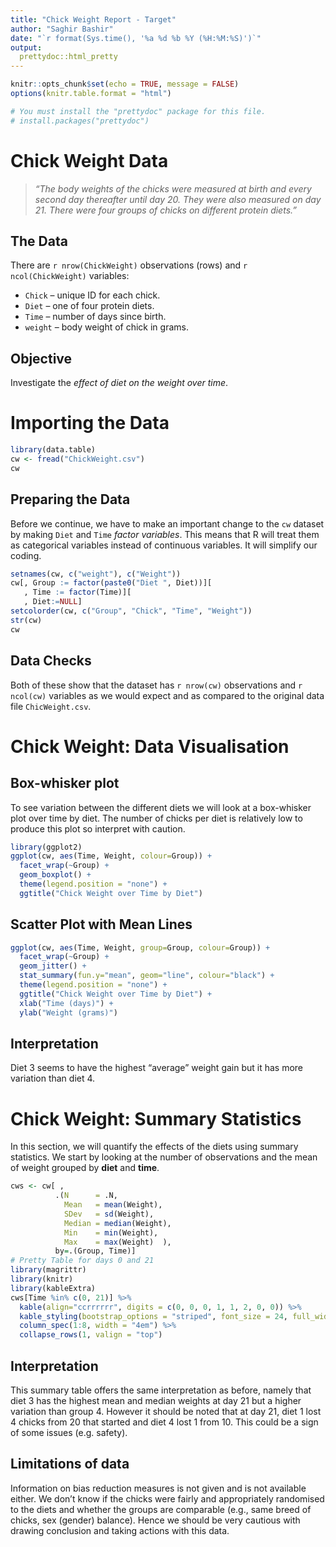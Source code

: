 ```yaml
---
title: "Chick Weight Report - Target"
author: "Saghir Bashir"
date: "`r format(Sys.time(), '%a %d %b %Y (%H:%M:%S)')`"
output:
  prettydoc::html_pretty
---
```


```r
knitr::opts_chunk$set(echo = TRUE, message = FALSE)
options(knitr.table.format = "html")

# You must install the "prettydoc" package for this file.
# install.packages("prettydoc")

```

# Chick Weight Data

> *"The body weights of the chicks were measured at birth and every second day thereafter 
until day 20. They were also measured on day 21. There were four groups of chicks on 
different protein diets."*

## The Data

There are `r nrow(ChickWeight)` observations (rows) and `r ncol(ChickWeight)` variables:

* `Chick` -- unique ID for each chick. 
* `Diet` -- one of four protein diets. 
* `Time` --  number of days since birth. 
* `weight` -- body weight of chick in grams.

## Objective

Investigate the *effect of diet on the weight over time*.

# Importing the Data

```r
library(data.table)
cw <- fread("ChickWeight.csv")
cw
```

## Preparing the Data

Before we continue, we have to make an important change to the `cw` dataset by making
`Diet` and `Time` *factor variables*. This means that R will treat them as categorical
variables instead of continuous variables. It will simplify our coding. 

```r
setnames(cw, c("weight"), c("Weight"))
cw[, Group := factor(paste0("Diet ", Diet))][
   , Time := factor(Time)][
   , Diet:=NULL]
setcolorder(cw, c("Group", "Chick", "Time", "Weight"))
str(cw)
cw
```

## Data Checks

Both of these show that the dataset has `r nrow(cw)` observations and `r ncol(cw)` 
variables as we would expect and as compared to the original data file `ChicWeight.csv`. 

# Chick Weight: Data Visualisation

## Box-whisker plot

To see variation between the different diets we will look at a box-whisker plot 
over time by diet. The number of chicks per diet is relatively low to produce this 
plot so interpret with caution.
```r
library(ggplot2)
ggplot(cw, aes(Time, Weight, colour=Group)) +
  facet_wrap(~Group) +
  geom_boxplot() +
  theme(legend.position = "none") +
  ggtitle("Chick Weight over Time by Diet")
```

## Scatter Plot with Mean Lines


```r
ggplot(cw, aes(Time, Weight, group=Group, colour=Group)) +
  facet_wrap(~Group) +
  geom_jitter() +
  stat_summary(fun.y="mean", geom="line", colour="black") +
  theme(legend.position = "none") +
  ggtitle("Chick Weight over Time by Diet") + 
  xlab("Time (days)") +
  ylab("Weight (grams)")
```

## Interpretation

Diet 3 seems to have the highest "average" weight gain but it has more variation 
than diet 4. 


# Chick Weight: Summary Statistics

In this section, we will quantify the effects of the diets using summary statistics. 
We start by looking at the number of observations and the mean of weight grouped 
by **diet** and **time**.

```r
cws <- cw[ ,
          .(N      = .N, 
            Mean   = mean(Weight),
            SDev   = sd(Weight),
            Median = median(Weight),
            Min    = min(Weight),
            Max    = max(Weight)  ),
          by=.(Group, Time)]
# Pretty Table for days 0 and 21
library(magrittr)
library(knitr)
library(kableExtra)
cws[Time %in% c(0, 21)] %>% 
  kable(align="ccrrrrrr", digits = c(0, 0, 0, 1, 1, 2, 0, 0)) %>% 
  kable_styling(bootstrap_options = "striped", font_size = 24, full_width = TRUE) %>% 
  column_spec(1:8, width = "4em") %>% 
  collapse_rows(1, valign = "top")
```

## Interpretation

This summary table offers the same interpretation as before, namely that diet 3 has the 
highest mean and median weights at day 21 but a higher variation than group 4.
However it should be noted that at day 21, diet 1 lost 4 chicks from 20 that started 
and diet 4 lost 1 from 10. This could be a sign of some issues (e.g. safety).

## Limitations of data

Information on bias reduction measures is not given and is not available either.
We don't know if the chicks were fairly and appropriately randomised to the diets and 
whether the groups are comparable (e.g., same breed of chicks, sex (gender) balance). 
Hence we should be very cautious with drawing conclusion and taking actions with this 
data.
